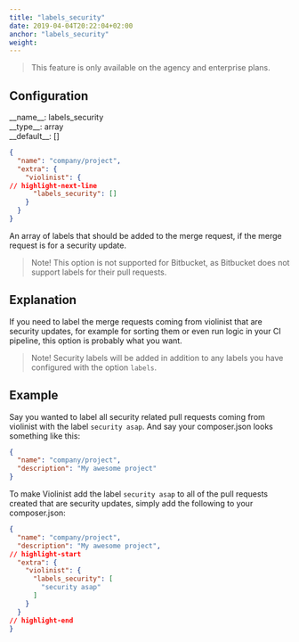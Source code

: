 ```yaml
---
title: "labels_security"
date: 2019-04-04T20:22:04+02:00
anchor: "labels_security"
weight:
---
```


> This feature is only available on the agency and enterprise plans.

## Configuration

<div className="config-wrapper"><div className="config">__name__: labels_security</div>
<div className="config">__type__: array</div>
<div className="config">__default__: []</div></div>

```json showLineNumbers
{
  "name": "company/project",
  "extra": {
    "violinist": {
// highlight-next-line
      "labels_security": []
    }
  }
}
```

An array of labels that should be added to the merge request, if the merge request is for a security update.

> Note! This option is not supported for Bitbucket, as Bitbucket does not support labels for their pull requests.

## Explanation

If you need to label the merge requests coming from violinist that are security updates, for example for sorting them or even run logic in your CI pipeline, this option is probably what you want.

> Note! Security labels will be added in addition to any labels you have configured with the option `labels`.

## Example

Say you wanted to label all security related pull requests coming from violinist with the label `security asap`. And say your composer.json looks something like this:

```json showLineNumbers
{
  "name": "company/project",
  "description": "My awesome project"
}
```


To make Violinist add the label `security asap` to all of the pull requests created that are security updates, simply add the following to your composer.json:


```json showLineNumbers
{
  "name": "company/project",
  "description": "My awesome project",
// highlight-start
  "extra": {
    "violinist": {
      "labels_security": [
        "security asap"
      ]
    }
  }
// highlight-end
}
```
